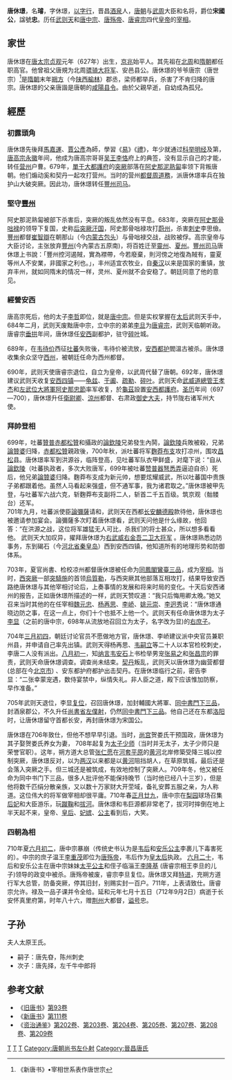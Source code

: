 {{noteTA
|1=zh-hans:韦后; zh-hant:韋后;
}}

'''唐休璟'''{{BD|627年||712年|9月2日|catIdx=T}}，名'''璿'''，字休璟，[[以字行|以字行]]，晋昌[[酒泉|酒泉]]人，[[唐朝|唐朝]]与[[武周|武周]]大臣和名将，爵位'''宋國公'''，諡號'''忠'''。历任[[武则天|武则天]]和[[唐中宗|唐中宗]]、[[唐殇帝|唐殇帝]]、[[唐睿宗|唐睿宗]]四代[[皇帝|皇帝]]的[[宰相|宰相]]。
==家世==
唐休璟在[[唐太宗|唐太宗]][[貞觀_(唐朝)|贞观]]元年（627年）出生，[[京兆|京兆]]始平人。其先祖在[[北周|北周]]和[[隋朝|隋朝]]都任职高官。他曾祖父唐規为北周[[骠骑大将军|骠骑大将军]]、安邑县公。唐休璟的爷爷唐宗（唐世宗）<ref>《新唐书》•宰相世系表作唐世宗</ref>是[[隋朝|隋朝]]末年[[朔方|朔方]]（今[[陕西|陕西]][[榆林|榆林]]）郡丞，梁师都举兵，杀害了不肯归降的唐宗。唐休璟的父亲唐諧是唐朝的[[咸陽|咸陽]][[县令|县令]]。由於父親早逝，自幼成為孤兒。
==經歷==
===初露頭角===
唐休璟先後拜[[馬嘉運|馬嘉運]]、[[賈公彥|賈公彥]]為師，學習《[[易|易]]》《[[禮|禮]]》，年少就通过[[科举|科举]][[明经|明经]]及第，[[唐高宗|唐高宗]][[永徽|永徽]]年间，他成为唐高宗哥哥[[吴王|吴王]][[李恪|李恪]]府上的典签，没有显示自己的才能，转任[[营州|营州]]户曹。679年，[[單于大都護府|單于大都護府]]的[[突厥|突厥]]部落在[[阿史那泥熟匐|阿史那泥熟匐]]率领下背叛唐朝。他们煽动奚和契丹一起攻打营州。当时的营州[[都督|都督]][[周道務|周道務]]，派唐休璟率兵在独护山大破突厥。因此功，唐休璟转任[[豐州|豐州]][[司马|司马]]。

===堅守[[豐州|豐州]]===
阿史那泥熟匐被部下杀害后，突厥的叛乱依然没有平息。683年，突厥在[[阿史那骨咄禄|阿史那骨咄禄]]的领导下复国，史称[[后突厥汗国|后突厥汗国]]，阿史那骨咄禄攻打[[蔚州|蔚州]]，杀害[[刺史|刺史]]李思儉。[[豐州|豐州]]都督[[崔智辯|崔智辯]]在朝那山（今[[内蒙古|内蒙古]][[包头|包头]]）与骨咄禄交战，战败被俘。高宗皇帝与大臣讨论，主张放弃[[豐州|豐州]](今內蒙古五原南)，将百姓迁至[[靈州|靈州]]、[[夏州|夏州]]。[[豐州|豐州]][[司马|司马]]唐休璟上书說：「豐州控河遏賊，實為襟帶，今若廢棄，則河傍之地復為賊有，靈夏等州人不安業，非國家之利也。」，丰州适宜农牧业，自[[秦汉|秦汉]]以来是国家的重镇，放弃丰州，就如同隋末的情况一样，灵州、夏州就不会安稳了。朝廷同意了他的意见。

===經營安西===
唐高宗死后，他的太子[[李哲|李哲]]即位，就是[[唐中宗|唐中宗]]。但是实权掌握在[[太后|太后]]武则天手中，684年二月，武则天废黜唐中宗，立中宗的弟弟[[李旦|李旦]]为[[唐睿宗|唐睿宗]]，武则天临朝听政。唐睿宗[[垂拱|垂拱]]年间，唐休璟任[[安西|安西]]副都护，驻守[[碎叶|碎叶]]城。

689年，在[[韦待价|韦待价]]西征[[吐蕃|吐蕃]]失败後，韦待价被流放，[[安西都护|安西都护]]閻溫古被杀。唐休璟收集余众坚守[[西州|西州]]，被朝廷任命为西州都督。

690年，武则天使唐睿宗退位，自立为皇帝，以武周代替了唐朝。692年，唐休璟建议武则天收复[[安西四镇|安西四镇]]——[[龟兹|龟兹]]、[[于阗|于阗]]、[[疏勒|疏勒]]、[[碎叶|碎叶]]。武则天命[[武威道總管|武威道總管]][[王孝杰|王孝杰]]和[[左武位大將軍|左武位大將軍]][[阿史那忠節|阿史那忠節]]率军收复，於[[龜茲|龜茲]]設置[[安西都護府|安西都護府]]。[[圣历|圣历]]年间（697—700），唐休璟升任[[衛尉卿|衛尉卿]]、[[涼州|涼州]]都督、右肃政[[御史大夫|御史大夫]]，持节陇右诸军州大使。

===拜帥登相===
699年，吐蕃[[贊普|贊普]][[赤都松贊|赤都松贊]]和攝政的[[論欽陵|論欽陵]]兄弟發生內鬨，[[論欽陵|論欽陵]]兵敗被殺，兄弟[[論贊婆|論贊婆]]归降，[[赤都松贊|赤都松贊]]親政後，700年秋，派吐蕃将军[[麴莽布支|麴莽布支]]攻打凉州，围攻[[昌松|昌松]]县。唐休璟率军到洪源谷，临阵登高，见吐蕃军队衣甲鲜盛，对麾下说：“自从[[論欽陵|論欽陵]]（吐蕃执政者，多次大败唐军，699年被吐蕃[[赞普|赞普]][[器弩悉弄|器弩悉弄]]逼迫自杀）死后，他兄弟[[論贊婆|論贊婆]]归降。麴莽布支成为新元帅，想要炫耀威武，所以吐蕃国中贵族子弟都跟着他。虽然人马看起来强盛，但不通军事，我为诸君取之。”唐休璟被甲先登，与吐蕃军六战六克，斩麴莽布支副将二人，斩首二千五百级。筑京观（骷髅台）还军。<br>
701年九月，吐蕃派使臣[[論彌薩|論彌薩]]请和，武则天在西都[[长安|长安]][[麟德殿|麟德殿]]款待他，唐休璟也被邀请参加宴会。論彌薩多次盯着唐休璟看，武则天问他是什么缘故，他回答：“在洪源之战，这位将军雄猛无人可比，杀我们的将士甚众，所以想多看看他。 武则天大加叹异，擢拜唐休璟为[[右武威右金吾二卫大将军|右武威右金吾二卫大将军]] 。唐休璟熟悉边防事务，东到碣石（今[[河北省|河北省]][[秦皇岛|秦皇岛]]）西到安西四镇，他知道所有的地理形势和防御体系。

703年，夏官尚書、检校凉州都督唐休璟被任命为[[同鳳閣鸞臺三品|同鳳閣鸞臺三品]]，成为[[宰相|宰相]]。当时，[[西突厥|西突厥]]一部[[突騎施|突騎施]]的首领[[烏質勒|烏質勒]]，与西突厥其他部落互相攻打，结果导致安西路绝唐休璟与其他宰相讨论后，上奏事情的发展和将来时局的变化。十天后安西诸州的报告，正如唐休璟所描述的一样，武则天赞叹道：“我只后悔用卿太晚。”她又召来当时其他的在任宰相[[魏元忠|魏元忠]]、[[杨再思|杨再思]]、[[李峤|李峤]]、[[姚元崇|姚元崇]]、[[李迥秀|李迥秀]]说：“唐休璟通晓边防之事，在这一点上，你们十个也抵不上他一个。武则天有任命唐休璟为太子[[李显|李显]]（之前的唐中宗，698年从流放地召回立为太子，名字改为显)的[[右庶子|右庶子]]。

704年[[三月初四|三月初四]]，朝廷讨论官员不愿做地方官，唐休璟、李峤建议派中央官员兼职州县，并申请自己率先出镇。武则天得杨再思、[[韦嗣立|韦嗣立]]等二十人以本官检校刺史，李唐二人没有派出。[[八月初一|八月初一]]，知[[纳言|纳言]][[韦安石|韦安石]]上书检举男宠[[张易之|张易之]]和[[张昌宗|张昌宗]]的罪责，武则天命唐休璟调查。调查尚未结束。[[契丹|契丹]]叛乱，武则天以唐休璟为幽营都督 (总部在今[[北京市|北京市]]) 、安东都护府都护出击契丹。在唐休璟临行之前，密告李显：“二张幸蒙宠遇，数侍宴禁中，纵情失礼。非人臣之道，殿下应该惟加防察，早作准备。”

705年武则天退位，李显[[复位|复位]]，召回唐休璟，加封輔國大將軍、[[同中書門下三品|同中書門下三品]]，封酒泉郡公，不久升任[[尚書省|尚書省]][[左僕射|左僕射]]，仍然[[同中書門下三品|同中書門下三品]]。他自己还在东都[[洛阳|洛阳]]时，让唐休璟留守首都长安，再封唐休璟为宋国公。

唐休璟在706年致仕，但他不想早早引退。当时，[[尚宫|尚宫]]贺娄氏干预国政，唐休璟为其子娶贺娄氏养女为妻， 708年起复为[[太子少师|太子少师]]（当时并无太子，太子少师只是荣誉官职）。这年，朔方道大总管[[张仁愿|张仁愿]]在[[河套|河套]][[平原|平原]]的[[黄河|黄河]]北岸修築受降三城以控制突厥，唐休璟反对，以为[[两汉|两汉]]以来都是以[[黄河|黄河]]阻挡胡人，在草原筑城，最后还是会落入突厥之手。但三城还是被筑成，有效地控制了突厥人。709年冬，他又被任命为同中书门下三品，很多人批评他不能保持晚节（当时他已经八十三岁），但是他将数千匹绢分散亲族，又以数十万家财大开茔域，备礼安葬五服之亲，为人称道。这位伟大的将军做宰相却很平庸。710年春[[正月廿九|正月廿九]]，唐中宗在[[梨园|梨园]]球场召集[[后妃|后妃]]和大臣游乐，玩[[蹴鞠|蹴鞠]]和[[拔河|拔河]]。唐休璟和韦巨源都非常老了，拔河时摔倒在地上半天起不来，皇帝、[[皇后|皇后]]、[[妃嫔|妃嫔]]、[[公主|公主]]看到后，大笑。

===四朝為相===
710年夏[[六月初二|六月初二]]，唐中宗暴崩（传统史书认为是[[韦后|韦后]]和[[安乐公主|安乐公主]]李裹儿下毒害死的）。中宗的庶子温王[[李重茂|李重茂]]即位为[[唐殇帝|唐殇帝]]，韦后作为[[皇太后|皇太后]]执政。 [[六月二十|六月二十]]，韦后和安乐公主在唐中宗妹妹[[太平公主|太平公主]]和侄子临淄王[[李隆基|李隆基]] (唐睿宗相王李旦的儿子)领导的政变中被杀。唐殇帝被废，睿宗李旦复位。唐休璟又拜[[特进|特进]]，充朔方道行军大总管，防备突厥，停其旧封，别赐实封一百户。711年，上表请致仕。唐睿宗允许。禄及一品子课并令全给。延和元年七月十五日（712年9月2日）病逝于长安怀真里府第，时年八十六，赠[[荆州|荆州]]大都督，[[谥号|谥号]]忠。

==子孙==
夫人太原王氏。
* 嗣子：唐先昚，陈州刺史
* 次子：唐先择，左千牛中郎将

==参考文献==
<div class="references-small">
<references></references>
</div>
*《[[旧唐书|旧唐书]]》[[s:舊唐書/卷093|第93卷]]
*《[[新唐书|新唐书]]》[[s:新唐書/卷111|第111卷]]
*《[[资治通鉴|资治通鉴]]》[[s:資治通鑑/卷202|第202卷]]、[[s:資治通鑑/卷203|第203卷]]、[[s:資治通鑑/卷204|第204卷]]、[[s:資治通鑑/卷205|第205卷]]、[[s:資治通鑑/卷207|第207卷]]、[[s:資治通鑑/卷208|第208卷]]、[[s:資治通鑑/卷209|第209卷]]
{{start box}}
{{s-before|[[豆卢钦望|豆卢钦望]]}}
{{s-title|[[唐朝|唐朝]][[尚书右仆射|尚书右仆射]]|705年—706年}}
{{s-after|[[魏元忠|魏元忠]]}}
{{end box}}

[[Category:唐朝宰相|T]]
[[Category:朔方道大总管|T]]
[[Category:唐朝军事人物|T]]
[[Category:唐朝尚书左仆射|Category:唐朝尚书左仆射]]
[[Category:晉昌唐氏|Category:晉昌唐氏]]